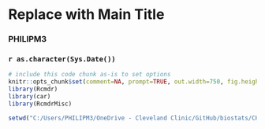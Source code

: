 <!-- R Commander Markdown Template -->

Replace with Main Title
=======================

### PHILIPM3

### `r as.character(Sys.Date())`

```r
# include this code chunk as-is to set options
knitr::opts_chunk$set(comment=NA, prompt=TRUE, out.width=750, fig.height=8, fig.width=8)
library(Rcmdr)
library(car)
library(RcmdrMisc)
```

```r
setwd("C:/Users/PHILIPM3/OneDrive - Cleveland Clinic/GitHub/biostats/CHAOSS")
```



